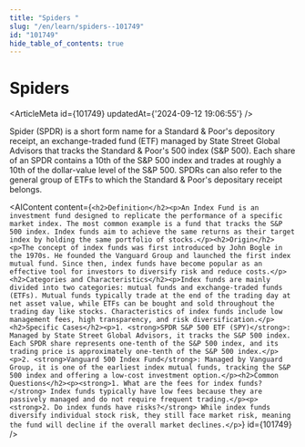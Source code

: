 ```yaml
---
title: "Spiders "
slug: "/en/learn/spiders--101749"
id: "101749"
hide_table_of_contents: true
---
```



# Spiders 

<ArticleMeta id={101749} updatedAt={'2024-09-12 19:06:55'} />
<div className='border-solid border-b border-t-0 my-4 border-[var(--ifm-color-gray-300)]' />

Spider (SPDR) is a short form name for a Standard & Poor's depository receipt, an exchange-traded fund (ETF) managed by State Street Global Advisors that tracks the Standard & Poor's 500 index (S&P 500). Each share of an SPDR contains a 10th of the S&P 500 index and trades at roughly a 10th of the dollar-value level of the S&P 500. SPDRs can also refer to the general group of ETFs to which the Standard & Poor's depositary receipt belongs.

<AIContent content={`<h2>Definition</h2><p>An Index Fund is an investment fund designed to replicate the performance of a specific market index. The most common example is a fund that tracks the S&P 500 index. Index funds aim to achieve the same returns as their target index by holding the same portfolio of stocks.</p><h2>Origin</h2><p>The concept of index funds was first introduced by John Bogle in the 1970s. He founded the Vanguard Group and launched the first index mutual fund. Since then, index funds have become popular as an effective tool for investors to diversify risk and reduce costs.</p><h2>Categories and Characteristics</h2><p>Index funds are mainly divided into two categories: mutual funds and exchange-traded funds (ETFs). Mutual funds typically trade at the end of the trading day at net asset value, while ETFs can be bought and sold throughout the trading day like stocks. Characteristics of index funds include low management fees, high transparency, and risk diversification.</p><h2>Specific Cases</h2><p>1. <strong>SPDR S&P 500 ETF (SPY)</strong>: Managed by State Street Global Advisors, it tracks the S&P 500 index. Each SPDR share represents one-tenth of the S&P 500 index, and its trading price is approximately one-tenth of the S&P 500 index.</p><p>2. <strong>Vanguard 500 Index Fund</strong>: Managed by Vanguard Group, it is one of the earliest index mutual funds, tracking the S&P 500 index and offering a low-cost investment option.</p><h2>Common Questions</h2><p><strong>1. What are the fees for index funds?</strong> Index funds typically have low fees because they are passively managed and do not require frequent trading.</p><p><strong>2. Do index funds have risks?</strong> While index funds diversify individual stock risk, they still face market risk, meaning the fund will decline if the overall market declines.</p>`} id={101749} />

